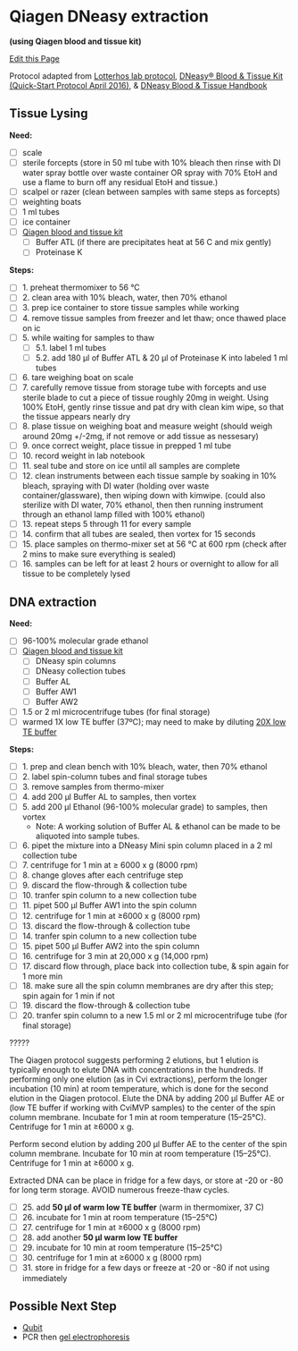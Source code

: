 # Qiagen DNeasy extraction

**(using Qiagen blood and tissue kit)**

[Edit this Page](https://github.com/remygatins/GatinsLabProtocols/blob/main/lab_molec_dnaextraction.qmd)

Protocol adapted from [Lotterhos lab protocol](https://drk-lo.github.io/lotterhoslabprotocols/molecprot_dnaextractionqiagen.html), [DNeasy® Blood & Tissue Kit (Quick-Start Protocol April 2016)](https://www.qiagen.com/us/resources/resourcedetail?id=aa250d94-fc4b-4e27-bb74-d32391ff8a48&lang=en), & [DNeasy Blood & Tissue Handbook](https://www.qiagen.com/us/resources/resourcedetail?id=68f29296-5a9f-40fa-8b3d-1c148d0b3030&lang=en)

## Tissue Lysing

**Need:**

- [ ] scale
- [ ] sterile forcepts (store in 50 ml tube with 10% bleach then rinse with DI water spray bottle over waste container OR spray with 70% EtoH and use a flame to burn off any residual EtoH and tissue.)
- [ ] scalpel or razer (clean between samples with same steps as forcepts)
- [ ] weighting boats
- [ ] 1 ml tubes
- [ ] ice container
- [ ] [Qiagen blood and tissue kit](https://www.qiagen.com/us/products/discovery-and-translational-research/dna-rna-purification/dna-purification/genomic-dna/dneasy-blood-and-tissue-kit?catno=69506) 
  - [ ] Buffer ATL (if there are precipitates heat at 56 C and mix gently)
  - [ ] Proteinase K

**Steps:**

- [ ] 1. preheat thermomixer to 56 °C
- [ ] 2. clean area with 10% bleach, water, then 70% ethanol
- [ ] 3. prep ice container to store tissue samples while working
- [ ] 4. remove tissue samples from freezer and let thaw; once thawed place on ic
- [ ] 5. while waiting for samples to thaw
  - [ ] 5.1. label 1 ml tubes
  - [ ] 5.2. add 180 µl of Buffer ATL & 20 µl of Proteinase K into labeled 1 ml tubes
- [ ] 6. tare weighing boat on scale
- [ ] 7. carefully remove tissue from storage tube with forcepts and use sterile blade to cut a piece of tissue roughly 20mg in weight. Using 100% EtoH, gently rinse tissue and pat dry with clean kim wipe, so that the tissue appears nearly dry
- [ ] 8. plase tissue on weighing boat and measure weight (should weigh around 20mg +/-2mg, if not remove or add tissue as nessesary) 
- [ ] 9. once correct weight, place tissue in prepped 1 ml tube
- [ ] 10. record weight in lab notebook
- [ ] 11. seal tube and store on ice until all samples are complete
- [ ] 12. clean instruments between each tissue sample by soaking in 10% bleach, spraying with DI water (holding over waste container/glassware), then wiping down with kimwipe. (could also sterilize with DI water, 70% ethanol, then then running instrument through an ethanol lamp filled with 100% ethanol)
- [ ] 13. repeat steps 5 through 11 for every sample
- [ ] 14. confirm that all tubes are sealed, then vortex for 15 seconds
- [ ] 15. place samples on thermo-mixer set at 56 °C at 600 rpm (check after 2 mins to make sure everything is sealed)
- [ ] 16. samples can be left for at least 2 hours or overnight to allow for all tissue to be completely lysed

## DNA extraction

**Need:**

- [ ] 96-100% molecular grade ethanol
- [ ] [Qiagen blood and tissue kit](https://www.qiagen.com/us/products/discovery-and-translational-research/dna-rna-purification/dna-purification/genomic-dna/dneasy-blood-and-tissue-kit?catno=69506)
  - [ ] DNeasy spin columns
  - [ ] DNeasy collection tubes
  - [ ] Buffer AL
  - [ ] Buffer AW1
  - [ ] Buffer AW2
- [ ] 1.5 or 2 ml microcentrifuge tubes (for final storage)
- [ ] warmed 1X low TE buffer (37ºC); may need to make by diluting [20X low TE buffer](https://remygatins.github.io/GatinsLabProtocols/lab_molec_low_te_buffer.html)

**Steps:**

- [ ] 1. prep and clean bench with 10% bleach, water, then 70% ethanol
- [ ] 2. label spin-column tubes and final storage tubes
- [ ] 3. remove samples from thermo-mixer
- [ ] 4. add 200 μl Buffer AL to samples, then vortex
- [ ] 5. add 200 μl Ethanol (96-100% molecular grade) to samples, then vortex
  - Note: A working solution of Buffer AL & ethanol can be made to be aliquoted into sample tubes.
- [ ] 6. pipet the mixture into a DNeasy Mini spin column placed in a 2 ml collection tube
- [ ] 7. centrifuge for 1 min at ≥ 6000 x g (8000 rpm)
- [ ] 8. change gloves after each centrifuge step
- [ ] 9. discard the flow-through & collection tube
- [ ] 10. tranfer spin column to a new collection tube
- [ ] 11. pipet 500 μl Buffer AW1 into the spin column
- [ ] 12. centrifuge for 1 min at ≥6000 x g (8000 rpm)
- [ ] 13. discard the flow-through & collection tube
- [ ] 14. tranfer spin column to a new collection tube
- [ ] 15. pipet 500 μl Buffer AW2 into the spin column
- [ ] 16. centrifuge for 3 min at 20,000 x g (14,000 rpm)
- [ ] 17. discard flow through, place back into collection tube, & spin again for 1 more min
- [ ] 18. make sure all the spin column membranes are dry after this step; spin again for 1 min if not
- [ ] 19. discard the flow-through & collection tube
- [ ] 20. tranfer spin column to a new 1.5 ml or 2 ml microcentrifuge tube (for final storage)

?????

The Qiagen protocol suggests performing 2 elutions, but 1 elution is typically enough to elute DNA with concentrations in the hundreds. If performing only one elution (as in Cvi extractions), perform the longer incubation (10 min) at room temperature, which is done for the second elution in the Qiagen protocol.
Elute the DNA by adding 200 μl Buffer AE or (low TE buffer if working with CviMVP samples) to the center of the spin column membrane. Incubate for 1 min at room temperature (15–25°C). Centrifuge for 1 min at ≥6000 x g.

Perform second elution by adding 200 μl Buffer AE to the center of the spin column membrane. Incubate for 10 min at room temperature (15–25°C). Centrifuge for 1 min at ≥6000 x g.

Extracted DNA can be place in fridge for a few days, or store at -20 or -80 for long term storage. AVOID numerous freeze-thaw cycles.


- [ ] 25. add **50 μl of warm low TE buffer** (warm in thermomixer, 37 C)
- [ ] 26. incubate for 1 min at room temperature (15–25°C)
- [ ] 27. centrifuge for 1 min at ≥6000 x g (8000 rpm)
- [ ] 28. add another **50 μl warm low TE buffer**
- [ ] 29. incubate for 10 min at room temperature (15–25°C)
- [ ] 30. centrifuge for 1 min at ≥6000 x g (8000 rpm)
- [ ] 31. store in fridge for a few days or freeze at -20 or -80 if not using immediately 

## Possible Next Step

- [Qubit](https://remygatins.github.io/GatinsLabProtocols/lab_equip_qubit.html)
- PCR then [gel electrophoresis](https://remygatins.github.io/GatinsLabProtocols/lab_molec_gel_electrophoresis.html)
